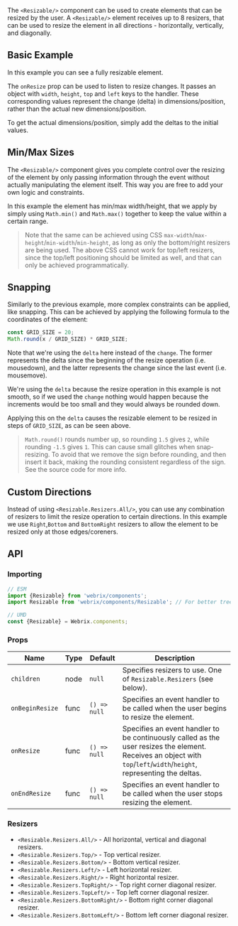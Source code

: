 
The `<Resizable/>` component can be used to create elements that can be resized by the user.
A `<Resizable/>` element receives up to 8 resizers, that can be used to resize the element in
all directions - horizontally, vertically, and diagonally.

## Basic Example

<Example file='docs/components/resizable/BasicExample' height={300}/>

In this example you can see a fully resizable element.

The `onResize` prop can be used to listen to resize changes.
It passes an object with `width`, `height`, `top` and `left` keys to the handler.
These corresponding values represent the change (delta) in dimensions/position, rather than
the actual new dimensions/position.

To get the actual dimensions/position, simply add the deltas to the initial values.

## Min/Max Sizes

<Example file='docs/components/resizable/MinMaxSizes' height={350}/>

The `<Resizable/>` component gives you complete control over the resizing of the element by only passing information
through the event without actually manipulating the element itself.
This way you are free to add your own logic and constraints.

In this example the element has min/max width/height, that we apply by simply using `Math.min()` and `Math.max()`
together to keep the value within a certain range.

> Note that the same can be achieved using CSS `max-width`/`max-height`/`min-width`/`min-height`, as long as
> only the bottom/right resizers are being used. The above CSS cannot work for top/left resizers, since the
> top/left positioning should be limited as well, and that can only be achieved programmatically.

## Snapping

<Example file='docs/components/resizable/Snapping' height={300}/>

Similarly to the previous example, more complex constraints can be applied, like snapping.
This can be achieved by applying the following formula to the coordinates of the element:

```jsx
const GRID_SIZE = 20;
Math.round(x / GRID_SIZE) * GRID_SIZE;
```

Note that we're using the `delta` here instead of the `change`. The former represents the
delta since the beginning of the resize operation (i.e. mousedown), and the latter
represents the change since the last event (i.e. mousemove).

We're using the `delta` because the resize operation in this example is not smooth,
so if we used the `change` nothing would happen because the increments would be too
small and they would always be rounded down.

Applying this on the `delta` causes the resizable element to be resized in steps of `GRID_SIZE`, as can
be seen above.

> `Math.round()` rounds number up, so rounding `1.5` gives `2`, while
> rounding `-1.5` gives `1`. This can cause small glitches when snap-resizing.
> To avoid that we remove the sign before rounding, and then insert it back,
> making the rounding consistent regardless of the sign.
> See the source code for more info.

## Custom Directions

<Example file='docs/components/resizable/CustomDirections' height={300}/>

Instead of using `<Resizable.Resizers.All/>`, you can use any combination of resizers to limit
the resize operation to certain directions. In this example we use `Right`,`Bottom` and `BottomRight`
resizers to allow the element to be resized only at those edges/coreners.

## API

### Importing

```jsx
// ESM
import {Resizable} from 'webrix/components';
import Resizable from 'webrix/components/Resizable'; // For better tree shaking

// UMD
const {Resizable} = Webrix.components;
```

### Props

Name|Type|Default|Description
---|---|---|---
`children`|node|`null`|Specifies resizers to use. One of `Resizable.Resizers` (see below).
`onBeginResize`|func|`() => null`|Specifies an event handler to be called when the user begins to resize the element.
`onResize`|func|`() => null`|Specifies an event handler to be continuously called as the user resizes the element. Receives an object with `top`/`left`/`width`/`height`, representing the deltas.
`onEndResize`|func|`() => null`|Specifies an event handler to be called when the user stops resizing the element.

### Resizers

* `<Resizable.Resizers.All/>` - All horizontal, vertical and diagonal resizers.
* `<Resizable.Resizers.Top/>` - Top vertical resizer.
* `<Resizable.Resizers.Bottom/>` - Bottom vertical resizer.
* `<Resizable.Resizers.Left/>` - Left horizontal resizer.
* `<Resizable.Resizers.Right/>` - Right horizontal resizer.
* `<Resizable.Resizers.TopRight/>` - Top right corner diagonal resizer.
* `<Resizable.Resizers.TopLeft/>` - Top left corner diagonal resizer.
* `<Resizable.Resizers.BottomRight/>` - Bottom right corner diagonal resizer.
* `<Resizable.Resizers.BottomLeft/>` - Bottom left corner diagonal resizer.
